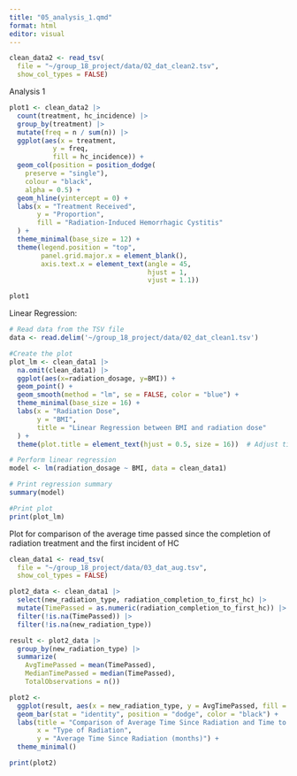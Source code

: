 ```yaml
---
title: "05_analysis_1.qmd"
format: html
editor: visual
---
```


```r
clean_data2 <- read_tsv(
  file = "~/group_18_project/data/02_dat_clean2.tsv",
  show_col_types = FALSE)
```

Analysis 1

```r


plot1 <- clean_data2 |> 
  count(treatment, hc_incidence) |>
  group_by(treatment) |>
  mutate(freq = n / sum(n)) |>
  ggplot(aes(x = treatment, 
           y = freq,
           fill = hc_incidence)) +  
  geom_col(position = position_dodge(
    preserve = "single"),
    colour = "black",
    alpha = 0.5) +
  geom_hline(yintercept = 0) +
  labs(x = "Treatment Received",    
       y = "Proportion",              
       fill = "Radiation-Induced Hemorrhagic Cystitis"     
  ) +
  theme_minimal(base_size = 12) +
  theme(legend.position = "top",
        panel.grid.major.x = element_blank(),
        axis.text.x = element_text(angle = 45,
                                   hjust = 1,
                                   vjust = 1.1))

plot1
```

Linear Regression:

```r
# Read data from the TSV file
data <- read.delim('~/group_18_project/data/02_dat_clean1.tsv')

#Create the plot
plot_lm <- clean_data1 |> 
  na.omit(clean_data1) |> 
  ggplot(aes(x=radiation_dosage, y=BMI)) +
  geom_point() +
  geom_smooth(method = "lm", se = FALSE, color = "blue") +
  theme_minimal(base_size = 16) +
  labs(x = "Radiation Dose",    
       y = "BMI",              
       title = "Linear Regression between BMI and radiation dose"     
  ) +
  theme(plot.title = element_text(hjust = 0.5, size = 16))  # Adjust title position and size

# Perform linear regression
model <- lm(radiation_dosage ~ BMI, data = clean_data1)

# Print regression summary
summary(model)

#Print plot
print(plot_lm)

```

Plot for comparison of the average time passed since the completion of radiation treatment and the first incident of HC

```r
clean_data1 <- read_tsv(
  file = "~/group_18_project/data/03_dat_aug.tsv",
  show_col_types = FALSE)
```

```r
plot2_data <- clean_data1 |>
  select(new_radiation_type, radiation_completion_to_first_hc) |>
  mutate(TimePassed = as.numeric(radiation_completion_to_first_hc)) |>
  filter(!is.na(TimePassed)) |> 
  filter(!is.na(new_radiation_type)) 

result <- plot2_data |>
  group_by(new_radiation_type) |>
  summarize(
    AvgTimePassed = mean(TimePassed),
    MedianTimePassed = median(TimePassed),
    TotalObservations = n())

plot2 <- 
  ggplot(result, aes(x = new_radiation_type, y = AvgTimePassed, fill = new_radiation_type)) +
  geom_bar(stat = "identity", position = "dodge", color = "black") +
  labs(title = "Comparison of Average Time Since Radiation and Time to HC",
       x = "Type of Radiation",
       y = "Average Time Since Radiation (months)") +
  theme_minimal()

print(plot2)
```
